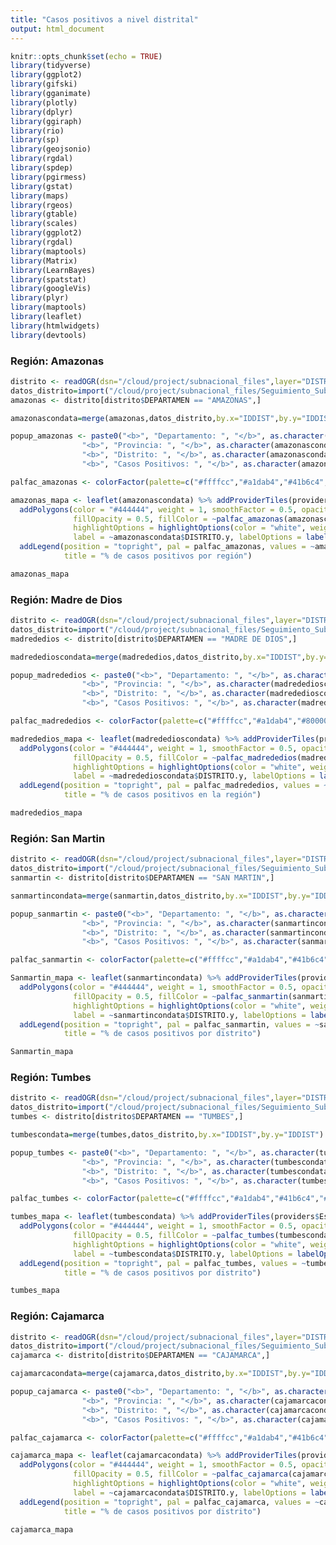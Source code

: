 ```yaml
---
title: "Casos positivos a nivel distrital"
output: html_document
---
```


```r
knitr::opts_chunk$set(echo = TRUE)
library(tidyverse)
library(ggplot2)
library(gifski)
library(gganimate)
library(plotly)
library(dplyr)
library(ggiraph)
library(rio)
library(sp)
library(geojsonio)
library(rgdal)
library(spdep)
library(pgirmess)
library(gstat)
library(maps)
library(rgeos) 
library(gtable)
library(scales)
library(ggplot2)
library(rgdal)
library(maptools)
library(Matrix)
library(LearnBayes)
library(spatstat)
library(googleVis)
library(plyr)
library(maptools)
library(leaflet)
library(htmlwidgets)
library(devtools)
```


### Región: Amazonas

```r
distrito <- readOGR(dsn="/cloud/project/subnacional_files",layer="DISTRITOS")
datos_distrito=import("/cloud/project/subnacional_files/Seguimiento_Sub_nacional.xlsx", sheet="DatosDistrital_Mapa")
amazonas <- distrito[distrito$DEPARTAMEN == "AMAZONAS",]

amazonascondata=merge(amazonas,datos_distrito,by.x="IDDIST",by.y="IDDIST")
```


```r
popup_amazonas <- paste0("<b>", "Departamento: ", "</b>", as.character(amazonascondata$DEPARTAMENTO), "<br>",
                "<b>", "Provincia: ", "</b>", as.character(amazonascondata$PROVINCIA.y), "<br>",
                "<b>", "Distrito: ", "</b>", as.character(amazonascondata$DISTRITO.y), "<br>",
                "<b>", "Casos Positivos: ", "</b>", as.character(amazonascondata$Casos_Positivos), "<br>")

palfac_amazonas <- colorFactor(palette=c("#ffffcc","#a1dab4","#41b6c4","#800000","#636363"), domain = amazonascondata$Categoria)

amazonas_mapa <- leaflet(amazonascondata) %>% addProviderTiles(providers$Esri.WorldGrayCanvas) %>% 
  addPolygons(color = "#444444", weight = 1, smoothFactor = 0.5, opacity = 1,
              fillOpacity = 0.5, fillColor = ~palfac_amazonas(amazonascondata$Categoria), group = "Belleza",
              highlightOptions = highlightOptions(color = "white", weight = 2, bringToFront = TRUE), 
              label = ~amazonascondata$DISTRITO.y, labelOptions = labelOptions(direction = "auto"), popup = popup_amazonas) %>%
  addLegend(position = "topright", pal = palfac_amazonas, values = ~amazonascondata$Categoria,
            title = "% de casos positivos por región")
```


```r
amazonas_mapa
```





### Región: Madre de Dios

```r
distrito <- readOGR(dsn="/cloud/project/subnacional_files",layer="DISTRITOS")
datos_distrito=import("/cloud/project/subnacional_files/Seguimiento_Sub_nacional.xlsx", sheet="DatosDistrital_Mapa")
madrededios <- distrito[distrito$DEPARTAMEN == "MADRE DE DIOS",]

madrededioscondata=merge(madrededios,datos_distrito,by.x="IDDIST",by.y="IDDIST")
```



```r
popup_madrededios <- paste0("<b>", "Departamento: ", "</b>", as.character(madrededioscondata$DEPARTAMENTO), "<br>",
                "<b>", "Provincia: ", "</b>", as.character(madrededioscondata$PROVINCIA.y), "<br>",
                "<b>", "Distrito: ", "</b>", as.character(madrededioscondata$DISTRITO.y), "<br>",
                "<b>", "Casos Positivos: ", "</b>", as.character(madrededioscondata$Casos_Positivos), "<br>")

palfac_madrededios <- colorFactor(palette=c("#ffffcc","#a1dab4","#800000","#636363"), domain = madrededioscondata$Categoria)

madrededios_mapa <- leaflet(madrededioscondata) %>% addProviderTiles(providers$Esri.WorldGrayCanvas) %>% 
  addPolygons(color = "#444444", weight = 1, smoothFactor = 0.5, opacity = 1,
              fillOpacity = 0.5, fillColor = ~palfac_madrededios(madrededioscondata$Categoria), group = "Belleza",
              highlightOptions = highlightOptions(color = "white", weight = 2, bringToFront = TRUE), 
              label = ~madrededioscondata$DISTRITO.y, labelOptions = labelOptions(direction = "auto"), popup = popup_madrededios) %>%
  addLegend(position = "topright", pal = palfac_madrededios, values = ~madrededioscondata$Categoria,
            title = "% de casos positivos en la región")
```


```r
madrededios_mapa
```

### Región: San Martin

```r
distrito <- readOGR(dsn="/cloud/project/subnacional_files",layer="DISTRITOS")
datos_distrito=import("/cloud/project/subnacional_files/Seguimiento_Sub_nacional.xlsx", sheet="DatosDistrital_Mapa")
sanmartin <- distrito[distrito$DEPARTAMEN == "SAN MARTIN",]

sanmartincondata=merge(sanmartin,datos_distrito,by.x="IDDIST",by.y="IDDIST")
```


```r
popup_sanmartin <- paste0("<b>", "Departamento: ", "</b>", as.character(sanmartincondata$DEPARTAMENTO), "<br>",
                "<b>", "Provincia: ", "</b>", as.character(sanmartincondata$PROVINCIA.y), "<br>",
                "<b>", "Distrito: ", "</b>", as.character(sanmartincondata$DISTRITO.y), "<br>",
                "<b>", "Casos Positivos: ", "</b>", as.character(sanmartincondata$Casos_Positivos), "<br>")

palfac_sanmartin <- colorFactor(palette=c("#ffffcc","#a1dab4","#41b6c4","#225ea8","#636363"), domain = sanmartincondata$Categoria)

Sanmartin_mapa <- leaflet(sanmartincondata) %>% addProviderTiles(providers$Esri.WorldGrayCanvas) %>% 
  addPolygons(color = "#444444", weight = 1, smoothFactor = 0.5, opacity = 1,
              fillOpacity = 0.5, fillColor = ~palfac_sanmartin(sanmartincondata$Categoria), group = "Belleza",
              highlightOptions = highlightOptions(color = "white", weight = 2, bringToFront = TRUE), 
              label = ~sanmartincondata$DISTRITO.y, labelOptions = labelOptions(direction = "auto"), popup = popup_sanmartin) %>%
  addLegend(position = "topright", pal = palfac_sanmartin, values = ~sanmartincondata$Categoria,
            title = "% de casos positivos por distrito")
```


```r
Sanmartin_mapa
```

### Región: Tumbes

```r
distrito <- readOGR(dsn="/cloud/project/subnacional_files",layer="DISTRITOS")
datos_distrito=import("/cloud/project/subnacional_files/Seguimiento_Sub_nacional.xlsx", sheet="DatosDistrital_Mapa")
tumbes <- distrito[distrito$DEPARTAMEN == "TUMBES",]

tumbescondata=merge(tumbes,datos_distrito,by.x="IDDIST",by.y="IDDIST")
```


```r
popup_tumbes <- paste0("<b>", "Departamento: ", "</b>", as.character(tumbescondata$DEPARTAMENTO), "<br>",
                "<b>", "Provincia: ", "</b>", as.character(tumbescondata$PROVINCIA.y), "<br>",
                "<b>", "Distrito: ", "</b>", as.character(tumbescondata$DISTRITO.y), "<br>",
                "<b>", "Casos Positivos: ", "</b>", as.character(tumbescondata$Casos_Positivos), "<br>")

palfac_tumbes <- colorFactor(palette=c("#ffffcc","#a1dab4","#41b6c4","#800000","#636363"), domain = tumbescondata$Categoria)

tumbes_mapa <- leaflet(tumbescondata) %>% addProviderTiles(providers$Esri.WorldGrayCanvas) %>% 
  addPolygons(color = "#444444", weight = 1, smoothFactor = 0.5, opacity = 1,
              fillOpacity = 0.5, fillColor = ~palfac_tumbes(tumbescondata$Categoria), group = "Belleza",
              highlightOptions = highlightOptions(color = "white", weight = 2, bringToFront = TRUE), 
              label = ~tumbescondata$DISTRITO.y, labelOptions = labelOptions(direction = "auto"), popup = popup_tumbes) %>%
  addLegend(position = "topright", pal = palfac_tumbes, values = ~tumbescondata$Categoria,
            title = "% de casos positivos por distrito")
```


```r
tumbes_mapa
```

### Región: Cajamarca

```r
distrito <- readOGR(dsn="/cloud/project/subnacional_files",layer="DISTRITOS")
datos_distrito=import("/cloud/project/subnacional_files/Seguimiento_Sub_nacional.xlsx", sheet="DatosDistrital_Mapa")
cajamarca <- distrito[distrito$DEPARTAMEN == "CAJAMARCA",]

cajamarcacondata=merge(cajamarca,datos_distrito,by.x="IDDIST",by.y="IDDIST")
```


```r
popup_cajamarca <- paste0("<b>", "Departamento: ", "</b>", as.character(cajamarcacondata$DEPARTAMENTO), "<br>",
                "<b>", "Provincia: ", "</b>", as.character(cajamarcacondata$PROVINCIA.y), "<br>",
                "<b>", "Distrito: ", "</b>", as.character(cajamarcacondata$DISTRITO.y), "<br>",
                "<b>", "Casos Positivos: ", "</b>", as.character(cajamarcacondata$Casos_Positivos), "<br>")

palfac_cajamarca <- colorFactor(palette=c("#ffffcc","#a1dab4","#41b6c4","#800000","#636363"), domain = cajamarcacondata$Categoria)

cajamarca_mapa <- leaflet(cajamarcacondata) %>% addProviderTiles(providers$Esri.WorldGrayCanvas) %>% 
  addPolygons(color = "#444444", weight = 1, smoothFactor = 0.5, opacity = 1,
              fillOpacity = 0.5, fillColor = ~palfac_cajamarca(cajamarcacondata$Categoria), group = "Belleza",
              highlightOptions = highlightOptions(color = "white", weight = 2, bringToFront = TRUE), 
              label = ~cajamarcacondata$DISTRITO.y, labelOptions = labelOptions(direction = "auto"), popup = popup_cajamarca) %>%
  addLegend(position = "topright", pal = palfac_cajamarca, values = ~cajamarcacondata$Categoria,
            title = "% de casos positivos por distrito")
```


```r
cajamarca_mapa
```
